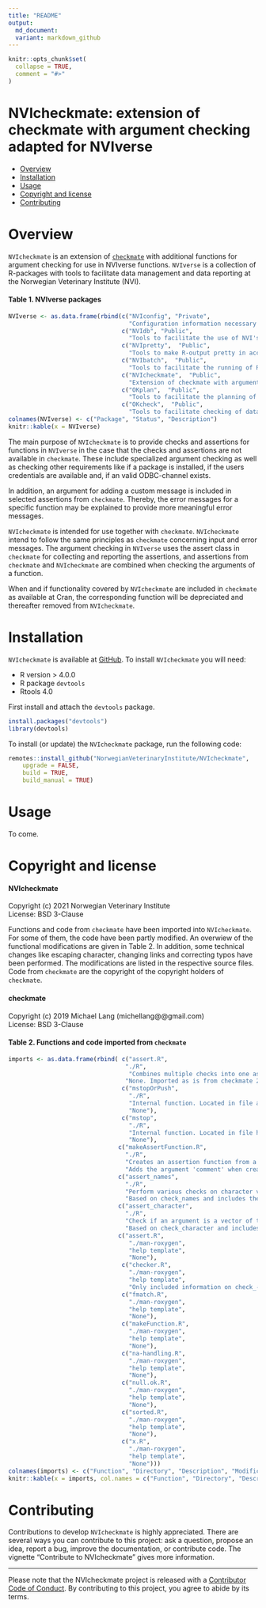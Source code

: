 ```yaml
--- 
title: "README"
output: 
  md_document:
  variant: markdown_github
---
```


```r
knitr::opts_chunk$set(
  collapse = TRUE,
  comment = "#>"
)
```

NVIcheckmate: extension of checkmate with argument checking adapted for NVIverse
================

<!-- README.md is generated from README.Rmd. Please edit that file -->

  - [Overview](#overview)
  - [Installation](#installation)
  - [Usage](#usage)
  - [Copyright and license](#copyright-and-license)
  - [Contributing](#contributing)

# Overview
`NVIcheckmate` is an extension of [`checkmate`](https://CRAN.R-project.org/package=checkmate) with additional functions for argument checking for use in NVIverse functions. `NVIverse` is a collection of R-packages with tools to facilitate data management and data reporting at the Norwegian Veterinary Institute (NVI). 

####  Table 1. NVIverse packages
```r
NVIverse <- as.data.frame(rbind(c("NVIconfig", "Private",
                                  "Configuration information necessary for some NVIverse functions"),
                                c("NVIdb", "Public",
                                  "Tools to facilitate the use of NVI's databases"),
                                c("NVIpretty",  "Public",
                                  "Tools to make R-output pretty in accord with NVI's graphical profile"),
                                c("NVIbatch",  "Public",
                                  "Tools to facilitate the running of R-scripts in batch mode at NVI"),
                                c("NVIcheckmate",  "Public",
                                  "Extension of checkmate with argument checking adapted for NVIverse"),
                                c("OKplan",  "Public",
                                  "Tools to facilitate the planning of surveillance programmes for the NFSA"),
                                c("OKcheck",  "Public",
                                  "Tools to facilitate checking of data from national surveillance programmes")))
colnames(NVIverse) <- c("Package", "Status", "Description")
knitr::kable(x = NVIverse)
```

The main purpose of `NVIcheckmate` is to provide checks and assertions for functions 
in `NVIverse` in the case that the checks and assertions are not available in `checkmate`. 
These include specialized argument checking as well as checking other requirements 
like if a package is installed, if the users credentials are available and, if an 
valid ODBC-channel exists.

In addition, an argument for adding a custom message is included in selected assertions 
from `checkmate`. Thereby, the error messages for a specific function may be explained 
to provide more meaningful error messages.

`NVIcheckmate` is intended for use together with `checkmate`. `NVIcheckmate` intend 
to follow the same principles as `checkmate` concerning input and error messages. 
The argument checking in `NVIverse` uses the assert class in `checkmate` for 
collecting and reporting the assertions, and assertions from `checkmate` and 
`NVIcheckmate` are combined when checking the arguments of a function.

When and if functionality covered by `NVIcheckmate` are included in `checkmate` 
as available at Cran, the corresponding function will be depreciated and thereafter 
removed from `NVIcheckmate`. 

# Installation
`NVIcheckmate` is available at [GitHub](https://github.com/NorwegianVeterinaryInstitute). 
To install `NVIcheckmate` you will need:

- R version > 4.0.0
- R package `devtools`
- Rtools 4.0

First install and attach the `devtools` package.  

``` r
install.packages("devtools")
library(devtools)
```

To install (or update) the `NVIcheckmate` package, run the following code:

``` r
remotes::install_github("NorwegianVeterinaryInstitute/NVIcheckmate", 
	upgrade = FALSE, 
	build = TRUE,
	build_manual = TRUE)
```

# Usage
To come.

# Copyright and license

#### NVIcheckmate
Copyright (c) 2021 Norwegian Veterinary Institute  
License: BSD 3-Clause  
  
Functions and code from `checkmate` have been imported into `NVIcheckmate`. For some of 
them, the code have been partly modified. An overwiew of the functional modifications are 
given in Table 2. In addition, some technical changes like escaping character, changing 
links and correcting typos have been performed. The modifications are listed in the respective 
source files. Code from `checkmate` are the copyright of the copyright holders of `checkmate`.
  
#### checkmate
Copyright (c) 2019 Michael Lang (michellang@@gmail.com)  
License: BSD 3-Clause  
  
#### Table 2. Functions and code imported from `checkmate`

```r
imports <- as.data.frame(rbind( c("assert.R", 
                                 "./R",
                                  "Combines multiple checks into one assertion",
                                 "None. Imported as is from checkmate 2.1.0 at Github to include argument 'add'"),
                                c("mstopOrPush",  
                                  "./R",
                                  "Internal function. Located in file assert.R",
                                  "None"),
                                c("mstop",  
                                  "./R",
                                  "Internal function. Located in file helper.R",
                                  "None"),
                               c("makeAssertFunction.R", 
                                 "./R",
                                 "Creates an assertion function from a check function",
                                 "Adds the argument 'comment' when creating an assertion function"),
                               c("assert_names", 
                                 "./R",
                                 "Perform various checks on character vectors, usually names",
                                 "Based on check_names and includes the argument 'comment'"),
                               c("assert_character", 
                                 "./R",
                                 "Check if an argument is a vector of type character",
                                 "Based on check_character and includes the argument 'comment'"),
                               c("assert.R",  
                                  "./man-roxygen",
                                  "help template",
                                  "None"),
                                c("checker.R",  
                                  "./man-roxygen",
                                  "help template",
                                  "Only included information on check_- and assert_-functions, the rest were removed"),
                                c("fmatch.R",  
                                  "./man-roxygen",
                                  "help template",
                                  "None"),
                                c("makeFunction.R",  
                                  "./man-roxygen",
                                  "help template",
                                  "None"),
                                c("na-handling.R",  
                                  "./man-roxygen",
                                  "help template",
                                  "None"),
                                c("null.ok.R",  
                                  "./man-roxygen",
                                  "help template",
                                  "None"),
                                c("sorted.R",  
                                  "./man-roxygen",
                                  "help template",
                                  "None"),
                                c("x.R",  
                                  "./man-roxygen",
                                  "help template",
                                  "None")))
colnames(imports) <- c("Function", "Directory", "Description", "Modification")
knitr::kable(x = imports, col.names = c("Function", "Directory", "Description", "Functional modifications")) 
```

# Contributing

Contributions to develop `NVIcheckmate` is highly appreciated. There are several 
ways you can contribute to this project: ask a question, propose an idea, report 
a bug, improve the documentation, or contribute code. The vignette 
"Contribute to NVIcheckmate" gives more information.

-----

Please note that the NVIcheckmate project is released with a [Contributor Code of Conduct](https://contributor-covenant.org/version/2/0/CODE_OF_CONDUCT.html). By 
contributing to this project, you agree to abide by its terms.
